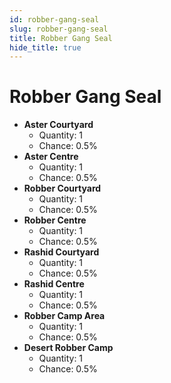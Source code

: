 ---
id: robber-gang-seal
slug: robber-gang-seal
title: Robber Gang Seal
hide_title: true
---


# <ItemIcon iconId="1892"/> Robber Gang Seal
- **Aster Courtyard**
	- Quantity: 1
	- Chance: 0.5%
- **Aster Centre**
	- Quantity: 1
	- Chance: 0.5%
- **Robber Courtyard**
	- Quantity: 1
	- Chance: 0.5%
- **Robber Centre**
	- Quantity: 1
	- Chance: 0.5%
- **Rashid Courtyard**
	- Quantity: 1
	- Chance: 0.5%
- **Rashid Centre**
	- Quantity: 1
	- Chance: 0.5%
- **Robber Camp Area**
	- Quantity: 1
	- Chance: 0.5%
- **Desert Robber Camp**
	- Quantity: 1
	- Chance: 0.5%

